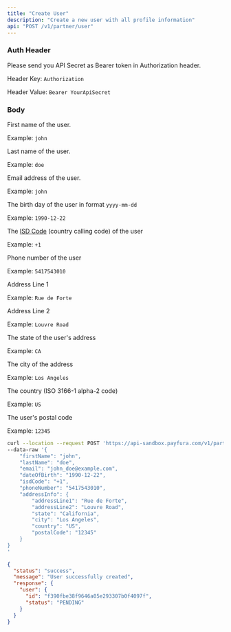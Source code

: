 ```yaml
---
title: "Create User"
description: "Create a new user with all profile information"
api: "POST /v1/partner/user"
---
```



### Auth Header

Please send you API Secret as Bearer token in Authorization header.

Header Key: `Authorization`

Header Value: `Bearer YourApiSecret`

### Body

<Param body="firstName" type="string" required>

First name of the user.

Example: `john`

</Param>

<Param body="lastName" type="string" required>

Last name of the user.

Example: `doe`

</Param>

<Param body="email" type="string" required>

Email address of the user.

Example: `john`

</Param>

<Param body="dateOfBirth" type="string" required>

The birth day of the user in format `yyyy-mm-dd`

Example: `1990-12-22`

</Param>

<Param body="isdCode" type="string" required>

The [ISD Code](https://www.indyatour.com/directory/isd-code) (country calling code) of the user

Example: `+1`

</Param>

<Param body="phoneNumber" type="string" required>

Phone number of the user

Example: `5417543010`

</Param>

<Param body="addressInfo" type="object" required>

<Expandable title="Toggle object">

<Param body="addressLine1" type="string" required>

Address Line 1

Example: `Rue de Forte`

</Param>

<Param body="addressLine2" type="string">

Address Line 2

Example: `Louvre Road`

</Param>

<Param body="state" type="string" required>

The state of the user's address

Example: `CA`

</Param>

<Param body="city" type="string" required>

The city of the address

Example: `Los Angeles`

</Param>

<Param body="country" type="string" required>

The country (ISO 3166-1 alpha-2 code)

Example: `US`

</Param>

<Param body="postalCode" type="string" required>

The user's postal code

Example: `12345`

</Param>

</Expandable>

</Param>

<RequestExample>

```bash Request Example
curl --location --request POST 'https://api-sandbox.payfura.com/v1/partner/user' \
--data-raw '{
    "firstName": "john",
    "lastName": "doe",
    "email": "john_doe@example.com",
    "dateOfBirth": "1990-12-22",
    "isdCode": "+1",
    "phoneNumber": "5417543010",
    "addressInfo": {
        "addressLine1": "Rue de Forte",
        "addressLine2": "Louvre Road",
        "state": "California",
        "city": "Los Angeles",
        "country": "US",
        "postalCode": "12345"
    }
}
'
```

</RequestExample>

<ResponseExample>

```json Body
{
  "status": "success",
  "message": "User successfully created",
  "response": {
    "user": {
      "id": "f390fbe38f9646a05e293307b0f4097f",
      "status": "PENDING"
    }
  }
}
```

</ResponseExample>